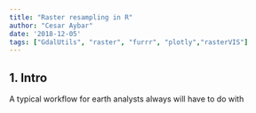 ```yaml
---
title: "Raster resampling in R"
author: "Cesar Aybar"
date: '2018-12-05'
tags: ["GdalUtils", "raster", "furrr", "plotly","rasterVIS"]
---
```


## 1. Intro
A typical workflow for earth analysts always will have to do with 